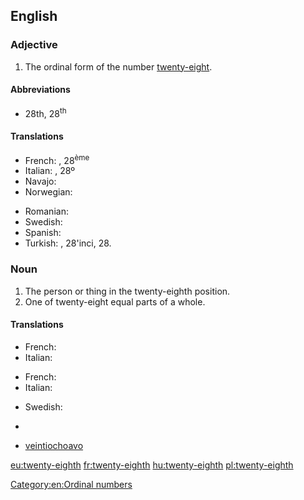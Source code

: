 ==English==

===Adjective===
{{en-adj|-}}

# The ordinal form of the number [[twenty-eight]].

====Abbreviations====
* 28th, 28<sup>th</sup>

====Translations====
{{trans-top|ordinal form of twenty-eight}}
* French: {{t+|fr|vingt-huitième}}, 28<sup>ème</sup>
* Italian: {{t+|it|ventottesimo}}, 28º
* Navajo: {{t|nv|naadįįtseebíí góneʼ}}
* Norwegian: {{t|no|tjueåttende}}
{{trans-mid}}
* Romanian: {{t|ro|douăzeci și optulea}}
* Swedish: {{t|sv|tjugoåttonde}}
* Spanish: {{t+|es|veintiocho}}
* Turkish: {{t|tr|yirmi sekizinci}}, 28'inci, 28.
{{trans-bottom}}

===Noun===
{{en-noun}}

# The person or thing in the twenty-eighth position.
# One of twenty-eight equal parts of a whole.

====Translations====
{{trans-top|person or thing in the twenty-eighth position}}
* French: {{t+|fr|vingt-huitième|m|f}}
* Italian: {{t+|it|ventottesimo|m}}
{{trans-mid}}
{{trans-bottom}}

{{trans-top|one of twenty-eight equal parts of a whole}}
* French: {{t+|fr|vingt-huitième|m}}
* Italian: {{t+|it|ventottesimo|m}}
{{trans-mid}}
* Swedish: {{t|sv|tjugoåttondel}}
{{trans-bottom}}

{{checktrans-top}}
* {{ttbc|no}} {{t|no|tjueåttendedel}}
* {{ttbc|es}} [[veintiochoavo]]
{{trans-bottom}}

[[Category:en:Ordinal numbers]]

[[eu:twenty-eighth]]
[[fr:twenty-eighth]]
[[hu:twenty-eighth]]
[[pl:twenty-eighth]]